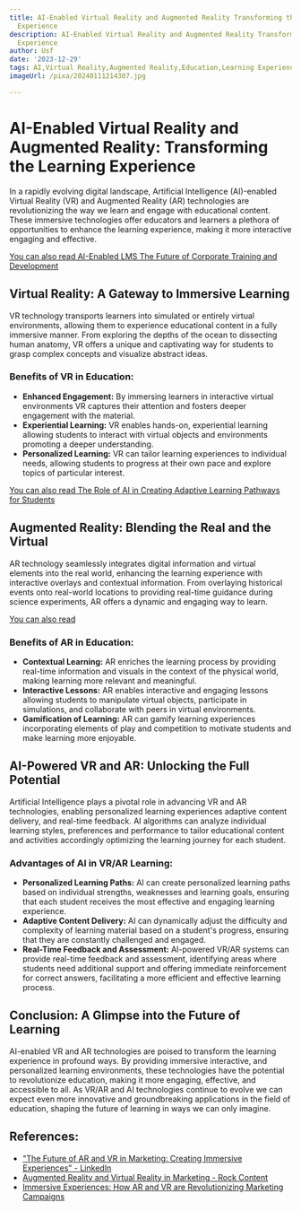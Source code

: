 ```yaml
---
title: AI-Enabled Virtual Reality and Augmented Reality Transforming the Learning
  Experience
description: AI-Enabled Virtual Reality and Augmented Reality Transforming the Learning
  Experience
author: Usf
date: '2023-12-29'
tags: AI,Virtual Reality,Augmented Reality,Education,Learning Experience
imageUrl: /pixa/20240111214307.jpg

---
```

# AI-Enabled Virtual Reality and Augmented Reality: Transforming the Learning Experience

In a rapidly evolving digital  landscape, Artificial Intelligence (AI)-enabled Virtual Reality (VR)  and Augmented Reality (AR)  technologies are revolutionizing the way we learn and engage with educational content. These immersive technologies offer educators and learners a plethora of opportunities to enhance the learning experience, making it more  interactive engaging and effective.

[You can also read AI-Enabled LMS The Future of Corporate Training and Development](AI-Enabled%20LMS%20The%20Future%20of%20Corporate%20Training%20and%20Development)


## Virtual Reality: A Gateway to  Immersive  Learning

VR technology transports learners into  simulated or entirely virtual environments, allowing  them to experience educational content in a fully immersive manner. From exploring the depths of the ocean to dissecting human anatomy, VR offers a  unique and captivating way for students to grasp complex concepts  and visualize abstract  ideas.

### Benefits of VR in Education:

- **Enhanced Engagement:** By immersing  learners  in interactive virtual environments  VR captures  their attention  and fosters deeper  engagement with the material.
- **Experiential Learning:** VR  enables  hands-on, experiential learning allowing students to interact with virtual objects and environments promoting a  deeper understanding.
-  **Personalized Learning:** VR can tailor learning experiences to individual needs, allowing students to progress at their own  pace and explore topics of particular interest.

[You can also  read The Role of  AI in Creating Adaptive Learning Pathways for  Students](The%20Role%20of%20AI%20in%20Creating%20Adaptive%20Learning%20Pathways%20for%20Students)


## Augmented Reality: Blending the Real and the Virtual

AR  technology seamlessly integrates digital information  and virtual elements  into the real world, enhancing the learning experience with interactive overlays and contextual information. From  overlaying historical events onto real-world  locations to providing real-time guidance during science experiments, AR offers a dynamic and engaging  way to learn.

[You can also read ]()


### Benefits of AR in Education:

- **Contextual Learning:** AR enriches the learning process by providing real-time information and visuals in the context of the physical world, making learning more relevant and meaningful.
- **Interactive Lessons:** AR enables interactive and engaging lessons  allowing  students to manipulate virtual objects, participate in simulations, and collaborate with peers in virtual environments.
- **Gamification of Learning:** AR can gamify learning experiences incorporating elements of play and competition  to motivate students and make learning more enjoyable.

## AI-Powered VR and  AR: Unlocking the Full Potential

Artificial Intelligence plays a pivotal role in advancing VR  and AR technologies, enabling personalized  learning experiences adaptive content delivery,  and real-time  feedback. AI algorithms can analyze individual  learning styles, preferences  and performance to tailor educational  content and activities accordingly optimizing the learning journey for each student.

### Advantages of AI in VR/AR Learning:

- **Personalized Learning Paths:** AI can create personalized learning paths based  on individual strengths, weaknesses and learning goals, ensuring that each student receives the most effective and engaging learning experience.
- **Adaptive Content  Delivery:** AI can dynamically adjust the difficulty and complexity of learning material based  on a student's progress,  ensuring that they are constantly challenged  and engaged.
- **Real-Time  Feedback and Assessment:** AI-powered VR/AR systems can provide real-time feedback and assessment, identifying areas where students need additional support and offering immediate reinforcement for correct answers, facilitating a more efficient and effective learning  process.

## Conclusion: A Glimpse  into the Future of Learning

AI-enabled VR and AR technologies are poised to transform the learning experience in profound ways. By providing immersive interactive, and  personalized learning environments, these technologies have the potential to revolutionize education, making  it more engaging, effective, and  accessible to all. As VR/AR and AI  technologies  continue  to evolve we can expect even more innovative and groundbreaking applications in the field of education, shaping the future of learning in ways we can only  imagine.

## References:
- ["The Future of AR and VR in Marketing: Creating Immersive Experiences" - LinkedIn](https://www.linkedin.com/pulse/future-ar-vr-marketing-creating-immersive-experiences-jalal-umer-ius9e?trk=article-ssr-frontend-pulse_more-articles_related-content-card)
- [Augmented Reality and Virtual Reality in Marketing - Rock Content](https://rockcontent.com/blog/virtual-and-augmented-reality-in-marketing/)
- [Immersive Experiences: How AR and VR are Revolutionizing Marketing Campaigns](https://www.linkedin.com/pulse/immersive-experiences-how-ar-vr-revolutionizing-marketing-campaigns)

